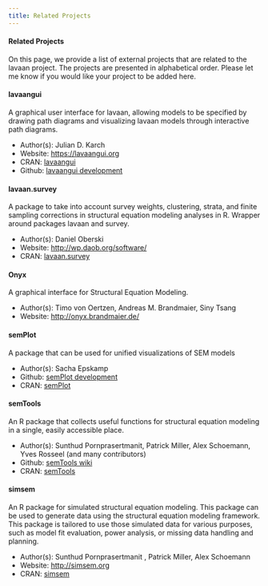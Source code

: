 ```yaml
---
title: Related Projects
---
```


#### Related Projects

On this page, we provide a list of external projects that are related to the lavaan project. The projects are presented in alphabetical order. Please let me know if you would like your project to be added here.

#### lavaangui

A graphical user interface for lavaan, allowing models to be specified by drawing path diagrams and visualizing lavaan models through interactive path diagrams.

-   Author(s): Julian D. Karch
-   Website: <https://lavaangui.org>
-   CRAN: [lavaangui](https://cran.rstudio.com/web/packages/lavaangui/index.html)
-   Github: [lavaangui development](https://github.com/karchjd/lavaangui)

#### lavaan.survey

A package to take into account survey weights, clustering, strata, and finite sampling corrections in structural equation modeling analyses in R. Wrapper around packages lavaan and survey.

-   Author(s): Daniel Oberski
-   Website: <http://wp.daob.org/software/>
-   CRAN: [lavaan.survey](http://cran.r-project.org/web/packages/lavaan.survey/index.html)

#### Onyx

A graphical interface for Structural Equation Modeling.

-   Author(s): Timo von Oertzen, Andreas M. Brandmaier, Siny Tsang
-   Website: <http://onyx.brandmaier.de/>

#### semPlot

A package that can be used for unified visualizations of SEM models

-   Author(s): Sacha Epskamp
-   Github: [semPlot development](https://github.com/SachaEpskamp/semPlot)
-   CRAN: [semPlot](http://cran.r-project.org/web/packages/semPlot/index.html)

#### semTools

An R package that collects useful functions for structural equation modeling in a single, easily accessible place.

-   Author(s): Sunthud Pornprasertmanit, Patrick Miller, Alex Schoemann, Yves Rosseel (and many contributors)
-   Github: [semTools wiki](https://github.com/simsem/semTools/wiki)
-   CRAN: [semTools](http://cran.r-project.org/web/packages/semTools/index.html)

#### simsem

An R package for simulated structural equation modeling. This package can be used to generate data using the structural equation modeling framework. This package is tailored to use those simulated data for various purposes, such as model fit evaluation, power analysis, or missing data handling and planning.

-   Author(s): Sunthud Pornprasertmanit , Patrick Miller, Alex Schoemann
-   Website: <http://simsem.org>
-   CRAN: [simsem](http://cran.r-project.org/web/packages/simsem/index.html)
